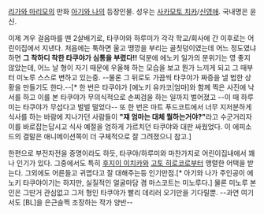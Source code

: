 [[리가와 마리모]]의 만화 [[아기와 나]]의 등장인물. 성우는 [[사카모토 치카]]/[[신영애]]. 국내명은 윤신.

이제 겨우 걸음마를 뗀 2살배기로, 타쿠야와 하루미가 각각 학교/회사에 간 이후로는 어린이집에서 지낸다. 처음에는 툭하면 울고 땡깡을 부리는 골칫덩이였는데 어느 정도였냐하면 '''그 착하디 착한 타쿠야가 심통을 부렸다!!''' 덕분에 에노키 일가의 분위기는 영 좋지 않았는데, 어느 날 형이 자기 때문에 우울해 하는 모습을 보고 뭔가 느끼게 되고 그 때부터 미노루 스스로 변하고 있는중. --물론 그 뒤로도 가끔씩 타쿠야가 짜증을 낼 법한 상황을 만들기도 한다.--[* 한 번은 타쿠야가 [에노키 유카코|엄마]와 함께 찍은 사진에 낙서를 하고 이를 본 타쿠야가 무의식적으로 손찌검을 하는 일까지 벌어졌고 --이 때 하루미는 타쿠야가 무섭다고 벌벌 떨었다-- 또 한 번은 마트 푸드코트에서 너무 지저분하게 식사를 하는 바람에 지나가던 사람들이 '''"쟤 엄마는 대체 뭘하는거야?"'''라고 수군거리자 이를 바로잡는답시고 식사 예절을 엄하게 가르치던 타쿠야와 대판 싸웠었다. 이 에피소드의 결말은 애니메이션쪽이 더 구체적으로 잘 그려졌으니 참고.]

한편으로 부전자전을 증명이라도 하듯, 타쿠야/하루미와 마찬가지로 어린이집내에서 꽤나 인기가 있다. 그중에서도 특히 [[후지이 이치카]]와 [[고토 히로코]]로부터 맹렬한 어택을 받는다. 그외에도 어른들고 귀엽다고 잘 대해주는등 인기만점.[* 아기와 나가 주인공이 에노키 타쿠야이기는 하지만, 실질적인 얼굴마담 겸 마스코트는 미노루다.] 물론 미노루 본인은 그딴거 관심없고 그저 형인 타쿠야가 빨리 데리러 오기만을 기다릴뿐. --과연 여기서도 [BL]을 은근슬쩍 조장하는 작가 양반--
